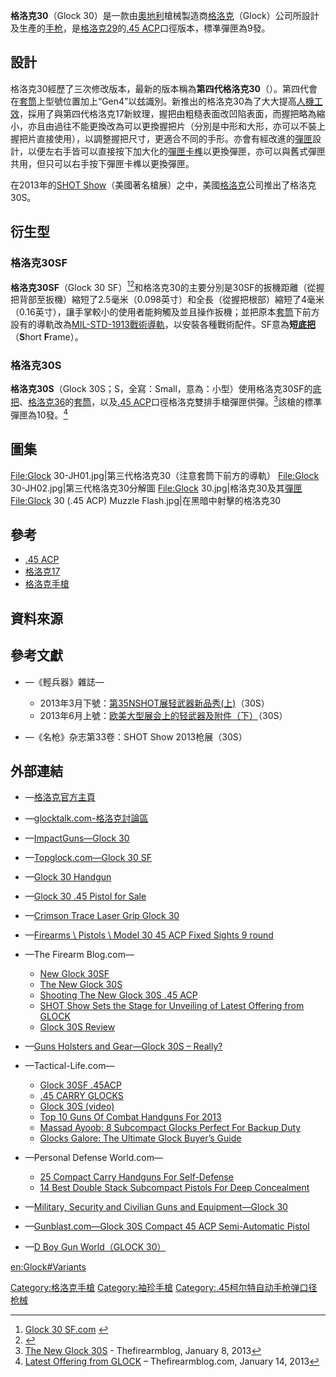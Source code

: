 {{Otheruses|G30|subject=由[[奧地利|奧地利]][[格洛克|格洛克]]（Glock）公司設計及生產的[[手枪|手枪]]|other=G30的其他意思}}
{{noteTA
|G1=軍事
|G2=長度單位
|G3=Firearms
}}
{{Infobox Weapon
|name= '''格洛克30'''<ref>[http://www.glock.com/english/glock30_tech.htm Glock.com的格洛克30技術資料] {{webarchive|url=https://web.archive.org/web/20090105203449/http://www.glock.com/english/glock30_tech.htm |date=2009-01-05 }}</ref>
|image= File:Glock 30 at ADAS 2016.jpg
|image_size= 300px
|caption= 2016年[[亞洲防務與安全展|亞洲防務與安全展]]（Asian Defence and Security）上展出的格洛克30
|origin= {{flag|Austria}}
|type= [[半自動手枪|半自動手枪]]
<!-- Type selection -->
|is_ranged= yes
|is_bladed= 
|is_explosive= 
|is_artillery= 
|is_vehicle=
|is_misslie= 
|is_UK= 
<!-- Service history -->
|service= 
|used_by= 
|wars= 
<!-- Production history -->
|designer= {{Link-en|格斯通·格洛克|Gaston Glock}}
|design_date= 
|manufacturer= [[格洛克|格洛克]]
|unit_cost= 
|production_date=
|number= 
|variants= -{}-
* '''30SF'''
* '''30S'''
<!-- General specifications -->
|spec_label= 
|weight= <div class="NavFrame collapsed" style="color: black; background-color: #FFFFFF; margin: 0 auto; padding: 0 10px; text-align: left;"><div class="NavHead" style="background-color: #FFFFFF; margin: 0 auto; padding: 0 10px; font-weight:normal;"></div><div class="NavContent" style="background-color: #FFFFFF; margin: 0 auto; padding: 0 10px;">
* 第三代格洛克30：
** 空槍：680[[克|克]]／23.99[[盎司|盎司]]
** 上彈：960克／33.86盎司
* 第四代格洛克30：
** 空槍：675克／23.81盎司
** 上彈：955克／33.69 盎司 
* 格洛克30SF：
** 空槍：675克／23.81盎司
** 上彈：955克／33.69盎司
* 格洛克30S：
** 空槍：575克／20.28盎司
** 上彈：855克／30.16盎司
</div>
</div>
|length= <div class="NavFrame collapsed" style="color: black; background-color: #FFFFFF; margin: 0 auto; padding: 0 10px; text-align: left;"><div class="NavHead" style="background-color: #FFFFFF; margin: 0 auto; padding: 0 10px; font-weight:normal;"></div><div class="NavContent" style="background-color: #FFFFFF; margin: 0 auto; padding: 0 10px;">
* 第三代格洛克30：177[[毫米|毫米]]／6.96[[英寸|英寸]]
* 第四代格洛克30：172毫米／6.77英吋
* 格洛克30SF：175毫米／6.88英吋
* 格洛克30S：177毫米／6.96英吋
</div>
</div>
|part_length= 96毫米／3.78英吋
|width= 32.5毫米／1.27英吋
|height= 122毫米／4.8英吋 
|diameter= 
|crew= 
<!-- Ranged weapon specifications --> 
|cartridge= [[.45_ACP|.45 ACP]]（.45自動手槍子彈）
|caliber= 11.43毫米（.45英吋）
|barrels= 1根，[[膛線|膛線]]纏距：400毫米／15.74英吋，{{Link-en|多邊形膛線|Polygonal rifling}}，右旋<br />可更換為具備[[槍口|槍口]]螺紋以裝上[[抑制器|消聲器]]
|action= <div class="NavFrame collapsed" style="color: black; background-color: #FFFFFF; margin: 0 auto; padding: 0 10px; text-align: left;"><div class="NavHead" style="background-color: #FFFFFF; margin: 0 auto; padding: 0 10px; font-weight:normal;"></div><div class="NavContent" style="background-color: #FFFFFF; margin: 0 auto; padding: 0 10px;">
* [[後座作用|槍管短行程後座作用]]
* 擊鐵平移式
* {{tsl|en|Safe action|安全機動}}
</div>
</div>
|mode= {{Link-en|半自動槍械|Semi-automatic firearm|半自動}}
|rate= 
|velocity= 
|range= 
|max_range= 
|feed= <div class="NavFrame collapsed" style="color: black; background-color: #FFFFFF; margin: 0 auto; padding: 0 10px; text-align: left;"><div class="NavHead" style="background-color: #FFFFFF; margin: 0 auto; padding: 0 10px; font-weight:normal;"></div><div class="NavContent" style="background-color: #FFFFFF; margin: 0 auto; padding: 0 10px;">
* 9／10／13發[[彈匣|彈匣]]
* 25發[[KRISS_Vector衝鋒槍|KRISS]]「MagEx 25+」延長型可拆卸式彈匣
</div>
</div>
|sights= [[機械瞄具|機械瞄具]]：前方[[照準器|準星]]及後方缺口式[[照門|照門]]<br />瞄準基線：150毫米（5.91英吋）
<!-- 火炮規格 -->
|breech= 
|recoil= 
|carriage= 
|elevation= 
|traverse= 
<!-- 刃器規格 --> 
|blade_type= 
|hilt_type= 
|sheath_type= 
|head_type= 
|haft_type= 
<!-- 爆炸物內填炸藥規格 --> 
|filling= 
|filling_weight= 
|detonation= 
|yield= 
<!-- 車輛/飛彈規格 -->
|armour= 
|primary_armament= 
|secondary_arament= 
|engine= 
|engine_power= 
|transmission= 
|payload_capacity= 
|fuel_capacity= 
|pw_ratio= 
|suspension= 
|clearance= 
|vehicle_range= 
|speed= 
|guidance= 
|steering= 
<!-- Missiles only -->
|wingspan= 
|propellant= 
|ceiling= 
|altitude= 
|depth= 
|boost= 
|accuracy= 
|launch_platform= 
|transport= 
}}

'''格洛克30'''（Glock 30）是一款由[[奧地利|奧地利]]槍械製造商[[格洛克|格洛克]]（Glock）公司所設計及生產的[[手枪|手枪]]，是[[格洛克29|格洛克29]]的[[.45_ACP|.45 ACP]]口徑版本，標凖彈匣為9發。

== 設計 ==
格洛克30經歷了三次修改版本，最新的版本稱為'''第四代格洛克30'''（{{Lang-en|4th generation Glock 30}}）。第四代會在[[手槍套筒|套筒]]上型號位置加上“Gen4”以玆識別。新推出的格洛克30為了大大提高[[人因工程学|人機工效]]，採用了與第四代格洛克17新紋理，握把由粗糙表面改凹陷表面，而握把略為縮小，亦且由過往不能更換改為可以更換握把片（分別是中形和大形，亦可以不裝上握把片直接使用），以調整握把尺寸，更適合不同的手形。亦會有經改進的[[彈匣|彈匣]]設計，以便左右手皆可以直接按下加大化的[[彈匣卡榫|彈匣卡榫]]以更換彈匣，亦可以與舊式彈匣共用，但只可以右手按下彈匣卡榫以更換彈匣。

在2013年的[[SHOT_Show|SHOT Show]]（美國著名槍展）之中，美國[[格洛克|格洛克]]公司推出了格洛克30S。

== 衍生型 ==
=== 格洛克30SF ===
'''格洛克30SF'''（Glock 30 SF）<ref>[http://www.glock30sf.com/ Glock 30 SF.com] {{webarchive|url=https://web.archive.org/web/20090801042342/http://www.glock30sf.com/ |date=2009-08-01 }}</ref><ref>{{Cite web |url=http://www.thefirearmblog.com/blog/2008/01/06/new-glock-30sf/ |title=New Glock 30SF |access-date=2009-08-08 |archive-date=2021-01-24 |archive-url=https://web.archive.org/web/20210124053935/https://www.thefirearmblog.com/blog/2008/01/06/new-glock-30sf/ |dead-url=no }}</ref>和格洛克30的主要分別是30SF的扳機距離（從握把背部至扳機）縮短了2.5毫米（0.098英寸）和全長（從握把根部）縮短了4毫米（0.16英寸），讓手掌較小的使用者能夠觸及並且操作扳機；並把原本[[手槍套筒|套筒]]下前方設有的導軌改為[[皮卡汀尼導軌|MIL-STD-1913戰術導軌]]，以安裝各種戰術配件。SF意為'''短[[机匣|底把]]'''（'''S'''hort '''F'''rame）。

=== 格洛克30S ===
'''格洛克30S'''（Glock 30S；S，全寫：Small，意為：小型）使用格洛克30SF的[[机匣|底把]]、[[格洛克36|格洛克36]]的[[手槍套筒|套筒]]，以及[[.45_ACP|.45 ACP]]口徑格洛克雙排手槍彈匣供彈。<ref>[http://www.thefirearmblog.com/blog/2013/01/08/the-new-glock-30s/ The New Glock 30S] {{Wayback|url=http://www.thefirearmblog.com/blog/2013/01/08/the-new-glock-30s/ |date=20130110152240 }} - Thefirearmblog, January 8, 2013</ref>該槍的標凖彈匣為10發。<ref>[http://www.thefirearmblog.com/blog/2013/01/14/shot-show-sets-the-stage-for-unveiling-of-latest-offering-from-glock/ Latest Offering from GLOCK] {{Wayback|url=http://www.thefirearmblog.com/blog/2013/01/14/shot-show-sets-the-stage-for-unveiling-of-latest-offering-from-glock/ |date=20130116123009 }} – Thefirearmblog.com, January 14, 2013</ref>

== 圖集 ==
<gallery>
File:Glock 30-JH01.jpg|第三代格洛克30（注意套筒下前方的導軌）
File:Glock 30-JH02.jpg|第三代格洛克30分解圖
File:Glock 30.jpg|格洛克30及其[[彈匣|彈匣]]
File:Glock 30 (.45 ACP) Muzzle Flash.jpg|在黑暗中射擊的格洛克30
</gallery>

== 參考 ==
{{Commons and category|Glock#Glock 30|格洛克30|Glock 30}}
* [[.45_ACP|.45 ACP]]
* [[格洛克17|格洛克17]]
* [[格洛克手槍|格洛克手槍]]

== 資料來源 ==
{{Reflist}}

== 參考文獻 ==
* {{zh-hans icon}}—《輕兵器》雜誌—
** 2013年3月下號：[https://web.archive.org/web/20141211012219/http://gdwap.dooland.com/article.php?id=268500 第35NSHOT展轻武器新品秀(上)]（30S）
** 2013年6月上號：[https://web.archive.org/web/20141211011909/http://gdwap.dooland.com/article.php?id=279111 欧美大型展会上的轻武器及附件（下）]（30S）
* {{zh-hans icon}}—《名枪》杂志第33卷：SHOT Show 2013枪展（30S）

== 外部連結 ==
{{refbegin|2}}
* {{en icon}}—[http://www.glock.com/ 格洛克官方主頁] {{WebCite|url=https://www.webcitation.org/652aTPq0n?url=http://www.glock.com/GlockLanding/index.html |date=20120129000842 |dateformat=iso }}
* {{en icon}}—[http://www.glocktalk.com/ glocktalk.com-格洛克討論區] {{Wayback|url=http://www.glocktalk.com/ |date=20210309193757 }}
* {{en icon}}—[http://www.impactguns.com/store/glock30.html ImpactGuns—Glock 30] {{Wayback|url=http://www.impactguns.com/store/glock30.html |date=20191206105444 }}
* {{en icon}}—[https://web.archive.org/web/20090801042342/http://www.glock30sf.com/ Topglock.com—Glock 30 SF]
* {{en icon}}—[https://web.archive.org/web/20090803080216/http://www.usglock.com/index_files/glock30.htm Glock 30 Handgun]
* {{en icon}}—[https://web.archive.org/web/20090806050923/http://www.proguns.com/glock-30.asp Glock 30 .45 Pistol for Sale]
* {{en icon}}—[http://www.gunshopfinder.com/crimson_trace/crimson_trace_glock_30.html Crimson Trace Laser Grip Glock 30] {{Wayback|url=http://www.gunshopfinder.com/crimson_trace/crimson_trace_glock_30.html |date=20130916233603 }}
* {{en icon}}—[http://www.dealerease.net/catalog/product.asp?pid=14026&ret_id=981868 Firearms \ Pistols \ Model 30 45 ACP Fixed Sights 9 round]{{Dead link|date=2020年2月 |bot=InternetArchiveBot |fix-attempted=yes }}
* {{en icon}}—The Firearm Blog.com—
** [http://www.thefirearmblog.com/blog/2008/01/06/new-glock-30sf/ New Glock 30SF] {{Wayback|url=http://www.thefirearmblog.com/blog/2008/01/06/new-glock-30sf/ |date=20210124053935 }}
** [http://www.thefirearmblog.com/blog/2013/01/08/the-new-glock-30s/ The New Glock 30S] {{Wayback|url=http://www.thefirearmblog.com/blog/2013/01/08/the-new-glock-30s/ |date=20130110152240 }}
** [http://www.thefirearmblog.com/blog/2013/01/14/shooting-the-new-glock-30s-45-acp/ Shooting The New Glock 30S .45 ACP] {{Wayback|url=http://www.thefirearmblog.com/blog/2013/01/14/shooting-the-new-glock-30s-45-acp/ |date=20201204055002 }}
** [http://www.thefirearmblog.com/blog/2013/01/14/shot-show-sets-the-stage-for-unveiling-of-latest-offering-from-glock/ SHOT Show Sets the Stage for Unveiling of Latest Offering from GLOCK] {{Wayback|url=http://www.thefirearmblog.com/blog/2013/01/14/shot-show-sets-the-stage-for-unveiling-of-latest-offering-from-glock/ |date=20130116123009 }}
** [http://www.thefirearmblog.com/blog/2013/02/28/glock-30s-review/ Glock 30S Review] {{Wayback|url=http://www.thefirearmblog.com/blog/2013/02/28/glock-30s-review/ |date=20201205093340 }}
* {{en icon}}—[http://www.gunsholstersandgear.com/2013/01/08/glock-30s-really/ Guns Holsters and Gear—Glock 30S – Really?] {{Wayback|url=http://www.gunsholstersandgear.com/2013/01/08/glock-30s-really/ |date=20140805053107 }}
* {{en icon}}—Tactical-Life.com—
** [http://www.tactical-life.com/online/combat-handguns/glock-30sf-45acp/ Glock 30SF .45ACP] {{Wayback|url=http://www.tactical-life.com/online/combat-handguns/glock-30sf-45acp/ |date=20090625181201 }}
** [http://www.tactical-life.com/online/exclusives/45-carry-glocks/ .45 CARRY GLOCKS] {{Wayback|url=http://www.tactical-life.com/online/exclusives/45-carry-glocks/ |date=20121118061841 }}
** [http://www.tactical-life.com/online/products/glock-30s-video/?hp=products_title Glock 30S (video)] {{Wayback|url=http://www.tactical-life.com/online/products/glock-30s-video/?hp=products_title |date=20130128074457 }}
** [http://www.tactical-life.com/firearms/top-10-guns-of-combat-handguns-for-2013/ Top 10 Guns Of Combat Handguns For 2013] {{Wayback|url=http://www.tactical-life.com/firearms/top-10-guns-of-combat-handguns-for-2013/ |date=20131025173849 }}
** [http://www.tactical-life.com/firearms/8-subcompact-glocks-backup/#ppma-g30 Massad Ayoob: 8 Subcompact Glocks Perfect For Backup Duty] {{Wayback|url=http://www.tactical-life.com/firearms/8-subcompact-glocks-backup/#ppma-g30 |date=20190616053038 }}
** [http://www.tactical-life.com/firearms/ultimate-glocks-buyers-guide/#gbg16-g30gen4 Glocks Galore: The Ultimate Glock Buyer’s Guide] {{Wayback|url=http://www.tactical-life.com/firearms/ultimate-glocks-buyers-guide/#gbg16-g30gen4 |date=20201204233156 }}
* {{en icon}}—Personal Defense World.com—
** [https://web.archive.org/web/20151125153156/http://www.personaldefenseworld.com/2015/11/25-compact-carry-handguns-for-self-defense/#glock-30-sf 25 Compact Carry Handguns For Self-Defense]
** [http://www.personaldefenseworld.com/2016/03/14-double-stack-subcompact-pistols-for-deep-concealment/#glock-g30-gen4 14 Best Double Stack Subcompact Pistols For Deep Concealment] {{Wayback|url=http://www.personaldefenseworld.com/2016/03/14-double-stack-subcompact-pistols-for-deep-concealment/#glock-g30-gen4 |date=20160317072057 }}
* {{en icon}}—[http://www.militaryfactory.com/smallarms/detail.asp?smallarms_id=233 Military, Security and Civilian Guns and Equipment—Glock 30] {{Wayback|url=http://www.militaryfactory.com/smallarms/detail.asp?smallarms_id=233 |date=20210124185336 }}
* {{en icon}}—[http://www.gunblast.com/Glock-30S.htm Gunblast.com—Glock 30S Compact 45 ACP Semi-Automatic Pistol] {{Wayback|url=http://www.gunblast.com/Glock-30S.htm |date=20210119120318 }}
* {{zh-hans icon}}—[http://pewpewpew.work/austria/glock/30/30.htm D Boy Gun World（GLOCK 30）] {{Wayback|url=http://pewpewpew.work/austria/glock/30/30.htm |date=20200808114613 }}
{{refend}}

{{Glock pistols}}
[[Category:格洛克手槍|Category:格洛克手槍]]
[[Category:袖珍手槍|Category:袖珍手槍]]
[[Category:.45柯尔特自动手枪弹口径枪械|Category:.45柯尔特自动手枪弹口径枪械]]

[[en:Glock#Variants|en:Glock#Variants]]